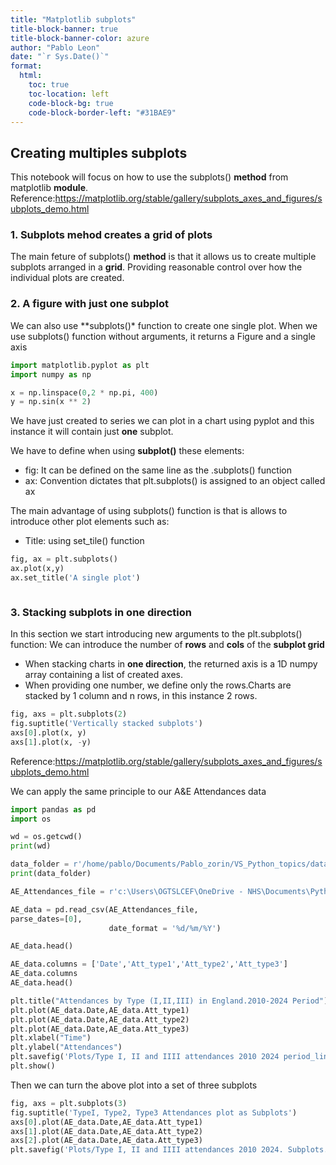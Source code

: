 ---
title: "Matplotlib subplots"
title-block-banner: true
title-block-banner-color: azure
author: "Pablo Leon"
date: "`r Sys.Date()`"
format:
  html:
    toc: true
    toc-location: left
    code-block-bg: true
    code-block-border-left: "#31BAE9"
---

## Creating multiples subplots

This notebook will focus on how to use the subplots() **method** from matplotlib **module**. Reference:<https://matplotlib.org/stable/gallery/subplots_axes_and_figures/subplots_demo.html>

### 1. Subplots mehod creates a grid of plots

The main feture of subplots() **method** is that it allows us to create multiple subplots arranged in a **grid**. Providing reasonable control over how the individual plots are created. 

### 2. A figure with just one subplot

We can also use **subplots()* function to create one single plot. When we use subplots() function without arguments, it returns a Figure and a single axis

```{python}
import matplotlib.pyplot as plt
import numpy as np

x = np.linspace(0,2 * np.pi, 400)
y = np.sin(x ** 2)
```

We have just created to series we can plot in a chart using pyplot and this instance it will contain just **one** subplot. 

We have to define when using **subplot()** these elements:

- fig: It can be defined on the same line as the .subplots() function
- ax: Convention dictates that plt.subplots() is assigned to an object called ax

The main advantage of using subplots() function is that is allows to introduce other plot elements such as: 

- Title: using set_tile() function

```{python}
fig, ax = plt.subplots()
ax.plot(x,y)
ax.set_title('A single plot')
```

```{python}
```

### 3. Stacking subplots in one direction 

In this section we start introducing new arguments to the plt.subplots() function: We can introduce the number of **rows** and **cols** of the **subplot grid**

- When stacking charts in **one direction**, the returned axis is a 1D numpy array containing a list of created axes.
- When providing one number, we define only the rows.Charts are stacked by 1 column and n rows, in this instance 2 rows. 

```{python}
fig, axs = plt.subplots(2)
fig.suptitle('Vertically stacked subplots')
axs[0].plot(x, y)
axs[1].plot(x, -y)
```

Reference:<https://matplotlib.org/stable/gallery/subplots_axes_and_figures/subplots_demo.html>

We can apply the same principle to our A&E Attendances data



```{python}
import pandas as pd
import os

wd = os.getcwd()
print(wd)

data_folder = r'/home/pablo/Documents/Pablo_zorin/VS_Python_topics/data'
print(data_folder)

AE_Attendances_file = r'c:\Users\OGTSLCEF\OneDrive - NHS\Documents\Python Scripts\data\AE_Attendances_2010_2024.csv'

AE_data = pd.read_csv(AE_Attendances_file,
parse_dates=[0],
                      date_format = '%d/%m/%Y')  

AE_data.head()
```

```{python}
AE_data.columns = ['Date','Att_type1','Att_type2','Att_type3']
AE_data.columns
AE_data.head()
```

```{python}
plt.title("Attendances by Type (I,II,III) in England.2010-2024 Period")
plt.plot(AE_data.Date,AE_data.Att_type1)
plt.plot(AE_data.Date,AE_data.Att_type2)
plt.plot(AE_data.Date,AE_data.Att_type3)
plt.xlabel("Time")
plt.ylabel("Attendances")
plt.savefig('Plots/Type I, II and IIII attendances 2010 2024 period_line_plot.png', bbox_inches='tight') ## This saves the output plot successfully in the project folder
plt.show()
```

Then we can turn the above plot into a set of three subplots

```{python}
fig, axs = plt.subplots(3)
fig.suptitle('TypeI, Type2, Type3 Attendances plot as Subplots')
axs[0].plot(AE_data.Date,AE_data.Att_type1)
axs[1].plot(AE_data.Date,AE_data.Att_type2)
axs[2].plot(AE_data.Date,AE_data.Att_type3)
plt.savefig('Plots/Type I, II and IIII attendances 2010 2024. Subplots.png', bbox_inches='tight')
```